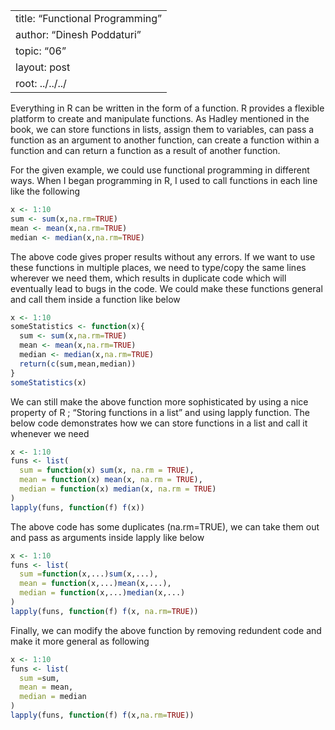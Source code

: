 
---
title: "Functional Programming"
author: "Dinesh Poddaturi"
topic: "06"
layout: post
root: ../../../
---
Everything in R can be written in the form of a function. R provides a flexible platform to create and manipulate functions. As Hadley mentioned in the book, we can store functions in lists, assign them to variables, can pass a function as an argument to another function, can create a function within a function and can return a function as a result of another function.

For the given example, we could use functional programming in different ways. When I began programming in R, I used to call functions in each line like the following 

```r
x <- 1:10
sum <- sum(x,na.rm=TRUE)
mean <- mean(x,na.rm=TRUE)
median <- median(x,na.rm=TRUE)
```
The above code gives proper results without any errors. If we want to use these functions in multiple places, we need to type/copy the same lines wherever we need them, which results in duplicate code which will eventually lead to bugs in the code. We could make these functions general and call them inside a function like below
```r
x <- 1:10
someStatistics <- function(x){
  sum <- sum(x,na.rm=TRUE)
  mean <- mean(x,na.rm=TRUE)
  median <- median(x,na.rm=TRUE)
  return(c(sum,mean,median))
}
someStatistics(x)
```
We can still make the above function more sophisticated by using a nice property of R ; "Storing functions in a list" and using lapply function.
The below code demonstrates how we can store functions in a list and call it whenever we need
```r
x <- 1:10
funs <- list(
  sum = function(x) sum(x, na.rm = TRUE),
  mean = function(x) mean(x, na.rm = TRUE),
  median = function(x) median(x, na.rm = TRUE)
)
lapply(funs, function(f) f(x))
```
The above code has some duplicates (na.rm=TRUE), we can take them out and pass as arguments inside lapply like below

```r
x <- 1:10
funs <- list(
  sum =function(x,...)sum(x,...),
  mean = function(x,...)mean(x,...),
  median = function(x,...)median(x,...)
)
lapply(funs, function(f) f(x, na.rm=TRUE))
```
Finally, we can modify the above function by removing redundent code and make it more general as following

```r
x <- 1:10
funs <- list(
  sum =sum,
  mean = mean,
  median = median
)
lapply(funs, function(f) f(x,na.rm=TRUE))
```
